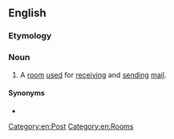 ==English==

===Etymology===
{{compound|en|mail|room}}

===Noun===
{{en-noun}}

# A [[room]] [[use]]d for [[receiving]] and {{lb|en|usually}} [[send]]ing [[mail]].

====Synonyms====
* {{l|en|porter's lodge}}

[[Category:en:Post]]
[[Category:en:Rooms]]
